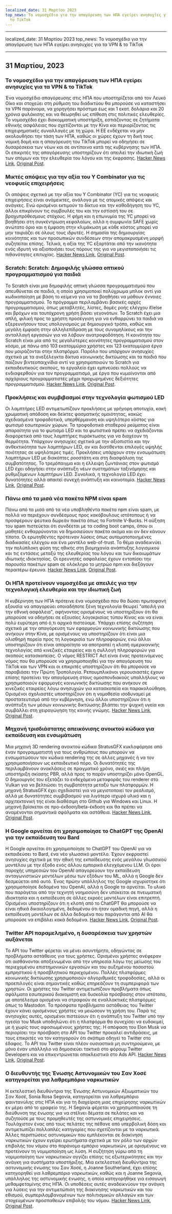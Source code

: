 ```yaml
---
localized_date: 31 Μαρτίου 2023
top_news: Το νομοσχέδιο για την απαγόρευση των ΗΠΑ εγείρει ανησυχίες για τα VPN &
  το TikTok
---
```


---

localized_date: 31 Μαρτίου 2023
top_news: Το νομοσχέδιο για την απαγόρευση των ΗΠΑ εγείρει ανησυχίες για τα VPN &
το TikTok

---



<CallToAction />

<Steps>

## 31 Μαρτίου, 2023

### Το νομοσχέδιο για την απαγόρευση των ΗΠΑ εγείρει ανησυχίες για τα VPN & το TikTok

Ένα νομοσχέδιο απαγόρευσης στις ΗΠΑ που υποστηρίζεται από τον Λευκό Οίκο και στοχεύει στη ρύθμιση του διαδικτύου θα μπορούσε να καταστήσει τα VPN παράνομα, να χορηγήσει πρόστιμα έως και 1 εκατ. δολάρια και 20 χρόνια φυλάκισης και να θεωρηθεί ως επίθεση στις πολιτικές ελευθερίες. Το νομοσχέδιο έχει διακομματική υποστήριξη, εστιάζοντας σε ζητήματα εθνικής ασφάλειας που σχετίζονται με την Κίνα και περιορίζοντας τις επιχειρηματικές συναλλαγές με τη χώρα. Η ΕΕ ενδέχεται να μην ακολουθήσει την τάση των ΗΠΑ, καθώς οι χώρες έχουν τη δική τους νομική δομή και η απαγόρευση του TikTok μπορεί να οδηγήσει σε δυσαρέσκεια των νέων και σε αντίποινα κατά της κυβέρνησης των ΗΠΑ. Οι επικριτές της απαγόρευσης υποστηρίζουν ότι απειλεί την ιδιωτική ζωή των ατόμων και την ελευθερία του λόγου και της έκφρασης.
[Hacker News Link](http://news.ycombinator.com/item?id=35366955), [Original Post](https://www.youtube.com/watch?v=FWQGA_n5Z4M).

### Μικτές απόψεις για την αξία του Y Combinator για τις νεοφυείς επιχειρήσεις

Οι απόψεις σχετικά με την αξία του Y Combinator (YC) για τις νεοφυείς επιχειρήσεις είναι ανάμεικτες, ανάλογα με τις ατομικές απόψεις και ανάγκες. Ενώ ορισμένοι εκτιμούν το δίκτυο και την καθοδήγηση του YC, άλλοι επικρίνουν τις συμβουλές του και την εστίασή του σε βραχυπρόθεσμους στόχους. Η φήμη και η επωνυμία της YC μπορεί να βοηθήσει στη συγκέντρωση κεφαλαίων, αλλά η συμφωνία SAFE χωρίς ανώτατο όριο και η έμφαση στην κλιμάκωση με κάθε κόστος μπορεί να μην ταιριάζει σε όλους τους ιδρυτές. Η σημασία της δημιουργίας κοινότητας και των προσωπικών συνδέσεων στην απομακρυσμένη μορφή συζητείται επίσης. Τελικά, η αξία της YC εξαρτάται από την ικανότητα ενός ιδρυτή να αξιοποιήσει τους πόρους της για να μεγιστοποιήσει τις πιθανότητες επιτυχίας.
[Hacker News Link](http://news.ycombinator.com/item?id=35373019), [Original Post](https://acecreamu.substack.com/p/is-y-combinator-worth-the-money).

### Scratch: Scratch: Δημοφιλής γλώσσα οπτικού προγραμματισμού για παιδιά

Το Scratch είναι μια δημοφιλής οπτική γλώσσα προγραμματισμού που απευθύνεται σε παιδιά, η οποία χρησιμοποιεί πολύχρωμα μπλοκ αντί για κωδικοποίηση με βάση το κείμενο για να τα βοηθήσει να μάθουν έννοιες προγραμματισμού. Το πρόγραμμα περιλαμβάνει βασικές αρχές προγραμματισμού, όπως μεταβλητές, λίστες, δομές ροής ελέγχου if/else και βρόχων και ταυτόχρονη χρήση βάσει γεγονότων. Το Scratch έχει μια απλή, φιλική προς το χρήστη προσέγγιση για να ενθαρρύνει τα παιδιά να εξερευνήσουν τους υπολογισμούς με δημιουργικό τρόπο, καθώς και μεγάλη έμφαση στην αλληλεπίδραση με τους συνομηλίκους και την ανταλλαγή εργασιών για να λάβουν ανατροφοδότηση. Η κοινότητα του Scratch είναι μία από τις μεγαλύτερες κοινότητες προγραμματισμού στον κόσμο, με πάνω από 103 εκατομμύρια χρήστες και 123 εκατομμύρια έργα που μοιράζονται στην πλατφόρμα. Παρόλο που υπάρχουν ανησυχίες σχετικά με τα ανεξέλεγκτα δίκτυα κοινωνικής δικτύωσης και τα παιδιά που παίζουν βιντεοπαιχνίδια αντί να χρησιμοποιούν το Scratch για εκπαιδευτικούς σκοπούς, το εργαλείο έχει εμπνεύσει πολλούς να ενδιαφερθούν για τον προγραμματισμό, με έργα που κυμαίνονται από αρχάριους προγραμματιστές μέχρι προχωρημένες δεξιότητες προγραμματισμού.
[Hacker News Link](http://news.ycombinator.com/item?id=35373052), [Original Post](https://scratch.mit.edu/about).

### Προκλήσεις και συμβιβασμοί στην τεχνολογία φωτισμού LED

Οι λαμπτήρες LED αντιμετωπίζουν προκλήσεις με γρήγορη αποτυχία, κακή χρωματική απόδοση και δείκτες φασματικής ομοιότητας, κακώς σχεδιασμένα τροφοδοτικά, υπερθέρμανση και υψηλότερο κόστος για φωτισμό εσωτερικών χώρων. Τα τροφοδοτικά σταθερού ρεύματος είναι απαραίτητα για το φωτισμό LED και τα φωτιστικά πρέπει να σχεδιάζονται διαφορετικά από τους λαμπτήρες πυράκτωσης για να διαχέουν τη θερμότητα. Υπάρχουν ανησυχίες σχετικά με την αξιοπιστία και την ανθεκτικότητα των λαμπτήρων LED, αν και διατίθενται επιλογές υψηλής ποιότητας σε υψηλότερες τιμές. Προκλήσεις υπάρχουν στην ενσωμάτωση λαμπτήρων LED με διακόπτες ροοστάτη και στη διασφάλιση της συμβατότητας. Το τρεμόπαιγμα και η έλλειψη ζωντάνιας στον φωτισμό LED έχει οδηγήσει στην ανάπτυξη νέων συστημάτων ταξινόμησης και ρυθμιζόμενων λαμπτήρων LED. Συνολικά, η τεχνολογία LED έχει δυνατότητες αλλά απαιτεί συνεχή ανάπτυξη και καινοτομία.
[Hacker News Link](http://news.ycombinator.com/item?id=35371750), [Original Post](https://nymag.com/strategist/article/led-light-bulbs-investigation.html).

### Πάνω από τα μισά νέα πακέτα NPM είναι spam

Πάνω από τα μισά από τα νέα υποβληθέντα πακέτα npm είναι spam, με πολλά να περιέχουν συνδέσμους προς κακόβουλους ιστότοπους ή να προσφέρουν ψεύτικα δωρεάν πακέτα όπως τα Fortnite V-Bucks. Η αύξηση του spam πιστεύεται ότι συνδέεται με τα coding boot camps, όπου οι μαθητές ενθαρρύνονται να δημοσιεύουν πακέτα ακόμα και αν δεν κάνουν τίποτα. Οι ερωτηθέντες πρότειναν λύσεις όπως αυτοματοποιημένες διαδικασίες ελέγχου και ένα μοντέλο web-of-trust. Το θέμα αναδεικνύει την πολύπλοκη φύση της ηθικής στη βιομηχανία ανάπτυξης λογισμικού και τις εντάσεις μεταξύ της ελευθερίας του λόγου και των δικαιωμάτων ιδιωτικής ιδιοκτησίας. Οι ερευνητές ασφαλείας έχουν εντοπίσει την παρουσία πακέτων spam σε ολόκληρο το μητρώο npm και διεξάγουν περαιτέρω έρευνα.
[Hacker News Link](http://news.ycombinator.com/item?id=35370728), [Original Post](https://blog.sandworm.dev/one-in-two-new-npm-packages-is-seo-spam-right-now).

### Οι ΗΠΑ προτείνουν νομοσχέδια με απειλές για την τεχνολογική ελευθερία και την ιδιωτική ζωή

Η κυβέρνηση των ΗΠΑ πρότεινε ένα νομοσχέδιο που θα δώσει πρωτοφανή εξουσία να απαγορεύει οποιαδήποτε ξένη τεχνολογία θεωρεί "απειλή για την εθνική ασφάλεια", αφήνοντας ορισμένους να υποστηρίξουν ότι θα μπορούσε να οδηγήσει σε εξουσίες λογοκρισίας τύπου Κίνας και να είναι πολύ ευρύτερη από ό,τι αρχικά πιστεύαμε. Υπάρχει επίσης συζήτηση σχετικά με την απαγόρευση των εφαρμογών κοινωνικής δικτύωσης που ανήκουν στην Κίνα, με ορισμένους να υποστηρίζουν ότι είναι μια ολισθηρή πορεία προς τη λογοκρισία των πληροφοριών, ενώ άλλοι υποστηρίζουν ότι είναι απαραίτητο να αποτραπεί η κλοπή αμερικανικής τεχνολογίας από κινεζικές εταιρείες και η συλλογή πληροφοριών για σκοπούς κατασκοπείας. Ο νόμος RESTRICT Act είναι ένας προτεινόμενος νόμος που θα μπορούσε να χρησιμοποιηθεί για την απαγόρευση του TikTok και των VPN και οι επικριτές υποστηρίζουν ότι θα μπορούσε να παραβιάσει την Πρώτη Τροπολογία. Ρεπουμπλικάνοι γερουσιαστές έχουν επίσης προτείνει την απαγόρευση στους ομοσπονδιακούς υπαλλήλους να χρησιμοποιούν εφαρμογές κοινωνικής δικτύωσης που ανήκουν σε κινεζικές εταιρείες λόγω ανησυχιών για κατασκοπεία και παρακολούθηση. Ορισμένοι σχολιαστές υποστηρίζουν ότι η νομοθεσία ισοδυναμεί με προστατευτισμό από την κυβέρνηση, ενώ άλλοι υποστηρίζουν ότι η ανάπτυξη των μέσων κοινωνικής δικτύωσης βλάπτει την ψυχική υγεία και συμβάλλει στη χειραγώγηση της κοινής γνώμης.
[Hacker News Link](http://news.ycombinator.com/item?id=35369075), [Original Post](https://www.vice.com/en/article/4a3ddb/restrict-act-insanely-broad-ban-tiktok-vpns).

### Μηχανή τρισδιάστατης απεικόνισης ανοικτού κώδικα για εκπαίδευση και ενσωμάτωση

Μια μηχανή 3D rendering ανοικτού κώδικα StratusGFX κυκλοφόρησε από έναν προγραμματιστή για τους ανθρώπους που μπορούν να ενσωματώσουν τον κώδικα rendering της σε άλλες μηχανές ή να τον χρησιμοποιήσουν ως εκπαιδευτικό πόρο. Οι δυνατότητές της περιλαμβάνουν ανακλάσεις σε πραγματικό χρόνο, σκιές και πλήρη υποστήριξη σκίασης PBR, αλλά προς το παρόν υποστηρίζει μόνο OpenGL. Ο δημιουργός του εξετάζει το ενδεχόμενο μεταφοράς του renderer στο Vulkan για να βελτιώσει τη συμβατότητα μεταξύ των πλατφορμών. Η μηχανή StratusGFX έχει σχεδιαστεί για να μεγιστοποιεί τον ρεαλισμό, αλλά με δυνατότητες συμβιβασμού για λιγότερο ισχυρό υλικό και η αρχιτεκτονική της είναι διαθέσιμη στο Github για Windows και Linux. Η μηχανή βρίσκεται σε προ-έκδοση/beta-έκδοση και θα πρέπει να αναμένονται σημαντικά σφάλματα και αστάθεια.
[Hacker News Link](http://news.ycombinator.com/item?id=35370284), [Original Post](https://github.com/KTStephano/StratusGFX).

### Η Google αρνείται ότι χρησιμοποίησε το ChatGPT της OpenAI για την εκπαίδευση του Bard

Η Google αρνείται ότι χρησιμοποίησε το ChatGPT του OpenAI για να εκπαιδεύσει το Bard, ένα νέο γλωσσικό μοντέλο. Έχουν εκφραστεί ανησυχίες σχετικά με την ηθική της εκπαίδευσης ενός μεγάλου γλωσσικού μοντέλου με την έξοδο ενός άλλου εμπορικά ελεγχόμενου LLM. Οι όροι παροχής υπηρεσιών του OpenAI απαγορεύουν την εκπαίδευση ανταγωνιστικών μοντέλων μέσω των εξόδων του ML, αλλά η Google δεν δεσμεύεται από αυτό. Ένας πρώην υπάλληλος της Google ισχυρίστηκε ότι χρησιμοποίησε δεδομένα του OpenAI, αλλά η Google το αρνείται. Το υλικό που παράγεται από την τεχνητή νοημοσύνη δεν υπόκειται σε πνευματική ιδιοκτησία και η εκπαίδευση σε άλλες εκροές μοντέλων είναι επιτρεπτή. Ορισμένοι υποστηρίζουν ότι η κλοπή από το ChatGPT θα μπορούσε να είναι ηθικά δικαιολογημένη, δεδομένου ότι ήταν ομαδική πηγή, αλλά η εκπαίδευση μοντέλων σε άλλα δεδομένα που παράγονται από AI θα μπορούσε να επιβάλει κακά δεδομένα.
[Hacker News Link](http://news.ycombinator.com/item?id=35370915), [Original Post](https://twitter.com/steventey/status/1641267979399704576).

### Twitter API παραμελημένο, η δυσαρέσκεια των χρηστών αυξάνεται

Το API του Twitter φέρεται να μένει ασυντήρητο, οδηγώντας σε προβλήματα αστάθειας για τους χρήστες. Ορισμένοι χρήστες ανέφεραν ότι αισθάνονται αποξενωμένοι από την υπηρεσία λόγω της μείωσης του περιεχομένου επιστημονικών εργασιών και του αυξημένου ποσοστού εμπρηστικού ή προσβλητικού περιεχομένου. Πολλές πλατφόρμες κοινωνικής δικτύωσης χρησιμοποιούν αλγοριθμικές τροφοδοσίες, αλλά οι προεπιλογές είναι σημαντικές καθώς επηρεάζουν τη συμπεριφορά των χρηστών. Οι χρήστες του Twitter αντιμετωπίζουν προβλήματα όπως σφάλματα εσωτερικού διακομιστή και δυσκολία πρόσβασης στον ιστότοπο, με αποτέλεσμα ορισμένοι να στραφούν σε εναλλακτικές πλατφόρμες όπως το Mastodon. Τα πρόσφατα προβλήματα αστάθειας του Twitter έχουν κάνει ορισμένους χρήστες να μειώσουν τη χρήση του. Παρά τις ανησυχίες αυτές, ορισμένοι πιστεύουν ότι η ανάπτυξη του Twitter υπό την ηγεσία του Musk υποδηλώνει ότι η πλατφόρμα θα συνεχίσει να ευδοκιμεί, με ή χωρίς τους αφοσιωμένους χρήστες της. Η απόφαση του Elon Musk να περιορίσει την πρόσβαση στο API του Twitter προκαλεί αντιδράσεις, με τους επικριτές να τον κατηγορούν ότι σκόπιμα οδηγεί το Twitter στο έδαφος. Το API του Twitter είναι πλέον ουσιαστικά μη συντηρούμενο, με μόνο έναν υπάλληλο να δημοσιεύει τακτικά στο φόρουμ Twitter Developers και να επικεντρώνεται αποκλειστικά στο Ads API.
[Hacker News Link](http://news.ycombinator.com/item?id=35370152), [Original Post](https://snarfed.org/the-twitter-api-is-now-effectively-unmaintained).

### Ο διευθυντής της Ένωσης Αστυνομικών του Σαν Χοσέ κατηγορείται για λαθρεμπόριο ναρκωτικών

Η εκτελεστική διευθύντρια της Ένωσης Αστυνομικών Αξιωματικών του Σαν Χοσέ, Sonia Rosa Segovia, κατηγορείται για λαθρεμπόριο φαιντανύλης στις ΗΠΑ και για τη διαχείριση μιας επιχείρησης ναρκωτικών εν μέρει από το γραφείο της. Η Segovia φέρεται να χρησιμοποιούσε τη διεύθυνση της ένωσης για να στέλνει δέματα σε πελάτες και να συζητούσε με τους προμηθευτές της αστυνομικές επιχειρήσεις. Τουλάχιστον ένας από τους πελάτες της πέθανε από υπερβολική δόση και αντιμετωπίζει πολλαπλές κατηγορίες που σχετίζονται με τα ναρκωτικά. Άλλες περιπτώσεις αστυνομικών που εμπλέκονται σε διακίνηση ναρκωτικών έχουν εγείρει ερωτήματα σχετικά με τον ρόλο των αρχών επιβολής του νόμου στο παράνομο εμπόριο ναρκωτικών, με ορισμένους να προτείνουν τη νομιμοποίηση ως λύση. Η συζήτηση γύρω από τη νομιμοποίηση των ναρκωτικών αγγίζει επίσης τις εξωτερικότητες και την ανάγκη για συστήματα υποστήριξης. Μια εκτελεστική διευθύντρια της αστυνομικής ένωσης του Σαν Χοσέ, η Joanne Southerland, έχει επίσης κατηγορηθεί για λαθρεμπόριο ναρκωτικών, καθώς και η Joanne Segovia, υπάλληλος της αστυνομικής ένωσης, η οποία κατηγορήθηκε για εισαγωγή μεθαμφεταμίνης στις ΗΠΑ. Οι υποθέσεις αυτές αναδεικνύουν την ανάγκη για λύσεις για την αντιμετώπιση της διακίνησης ναρκωτικών και του εθισμού, συμπεριλαμβανομένων των πολιτισμικών αλλαγών και των στοχευμένων προσπαθειών επιβολής του νόμου.
[Hacker News Link](http://news.ycombinator.com/item?id=35376488), [Original Post](https://www.washingtonexaminer.com/news/crime/san-jose-police-union-director-smuggle-fentanyl-charge).

</Steps>
